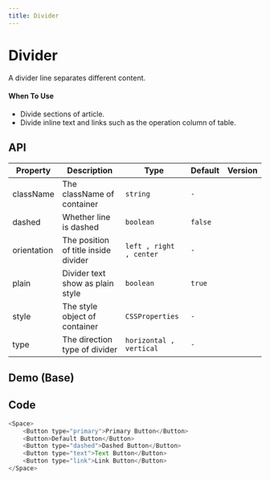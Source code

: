 ```yaml
---
title: Divider
---
```


# Divider
A divider line separates different content.

#### When To Use

* Divide sections of article.
* Divide inline text and links such as the operation column of table.

## API

| Property    | Description                          | Type                    | Default | Version |
| -------     | -------                              | ----                    | ------  | ----    |
| className   | The className of container           | `string`                | `-`     |         |
| dashed      | Whether line is dashed               | `boolean`               | `false` |         |
| orientation | The position of title inside divider | `left , right , center` | `-`     |         |
| plain       | Divider text show as plain style     | `boolean`               | `true`  |         |
| style       | The style object of container        | `CSSProperties`         | `-`     |         |
| type        | The direction type of divider        | `horizontal , vertical` | `-`     |         |




## Demo (Base)
<Base />

## Code
```javascript
<Space>
    <Button type="primary">Primary Button</Button>
    <Button>Default Button</Button>
    <Button type="dashed">Dashed Button</Button>
    <Button type="text">Text Button</Button>
    <Button type="link">Link Button</Button>
</Space>

```
